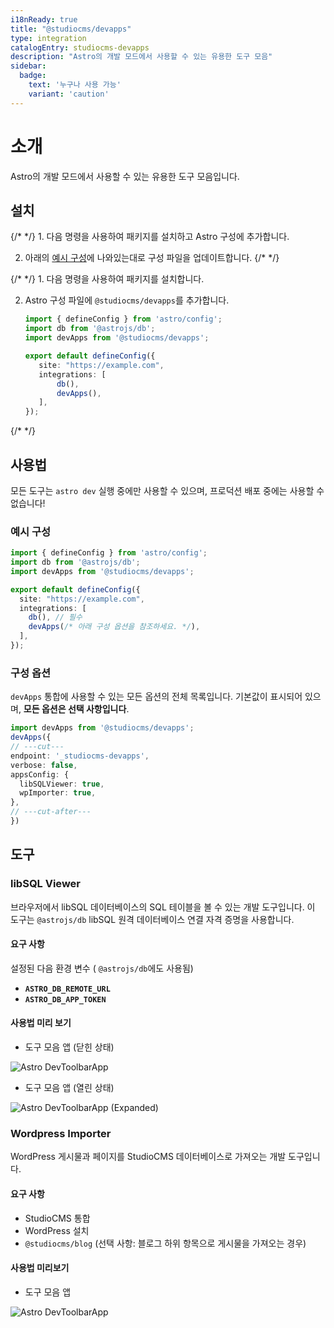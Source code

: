 ```yaml
---
i18nReady: true
title: "@studiocms/devapps"
type: integration
catalogEntry: studiocms-devapps
description: "Astro의 개발 모드에서 사용할 수 있는 유용한 도구 모음"
sidebar:
  badge: 
    text: '누구나 사용 가능'
    variant: 'caution'
---
```



# 소개

Astro의 개발 모드에서 사용할 수 있는 유용한 도구 모음입니다.

## 설치

<Tabs syncKey='install-method'>
  <TabItem label="Astro를 통한 설치" icon='astro'>
{/* <Steps> */}
1. 다음 명령을 사용하여 패키지를 설치하고 Astro 구성에 추가합니다.

   <PackageManagers type="exec" pkg="astro" args="add @studiocms/devapps" />

2. 아래의 [예시 구성](#예시-구성)에 나와있는대로 구성 파일을 업데이트합니다.
{/* </Steps> */}
  </TabItem>
  <TabItem label="직접 설치하기" icon='seti:powershell'>
{/* <Steps> */}
1. 다음 명령을 사용하여 패키지를 설치합니다.

   <PackageManagers pkg="@studiocms/devapps" />

2. Astro 구성 파일에 `@studiocms/devapps`를 추가합니다.

   ```ts twoslash title="astro.config.mjs" ins={3, 9}
   import { defineConfig } from 'astro/config';
   import db from '@astrojs/db';
   import devApps from '@studiocms/devapps'; 

   export default defineConfig({
      site: "https://example.com",
      integrations: [
          db(),
          devApps(), 
      ],
   });
   ```
{/* </Steps> */}
  </TabItem>
</Tabs>

## 사용법

모든 도구는 `astro dev` 실행 중에만 사용할 수 있으며, 프로덕션 배포 중에는 사용할 수 없습니다!

### 예시 구성

```ts twoslash title="astro.config.mjs" {2, 8} ins={3, 9}
import { defineConfig } from 'astro/config';
import db from '@astrojs/db';
import devApps from '@studiocms/devapps';

export default defineConfig({
  site: "https://example.com",
  integrations: [
    db(), // 필수
    devApps(/* 아래 구성 옵션을 참조하세요. */),
  ],
});
```

### 구성 옵션

`devApps` 통합에 사용할 수 있는 모든 옵션의 전체 목록입니다. 기본값이 표시되어 있으며, **모든 옵션은 선택 사항입니다**.

```ts twoslash 
import devApps from '@studiocms/devapps';
devApps({
// ---cut---
endpoint: '_studiocms-devapps',
verbose: false,
appsConfig: {
  libSQLViewer: true,
  wpImporter: true,
},
// ---cut-after---
})
```

## 도구

### libSQL Viewer

브라우저에서 libSQL 데이터베이스의 SQL 테이블을 볼 수 있는 개발 도구입니다. 이 도구는 `@astrojs/db` libSQL 원격 데이터베이스 연결 자격 증명을 사용합니다.

#### 요구 사항

설정된 다음 환경 변수 ( `@astrojs/db`에도 사용됨)
- **`ASTRO_DB_REMOTE_URL`**
- **`ASTRO_DB_APP_TOKEN`**

#### 사용법 미리 보기

- 도구 모음 앱 (닫힌 상태)

![Astro DevToolbarApp](~/assets/devapps/devapps-1-toolbar-app-closed.png)

- 도구 모음 앱 (열린 상태)

![Astro DevToolbarApp (Expanded)](~/assets/devapps/devapps-1-toolbar-app-expanded.png)

### Wordpress Importer

WordPress 게시물과 페이지를 StudioCMS 데이터베이스로 가져오는 개발 도구입니다.

#### 요구 사항

- StudioCMS 통합
- WordPress 설치
- `@studiocms/blog` (선택 사항: 블로그 하위 항목으로 게시물을 가져오는 경우)

#### 사용법 미리보기

- 도구 모음 앱

![Astro DevToolbarApp](~/assets/devapps/devapps-2-importer.png)

